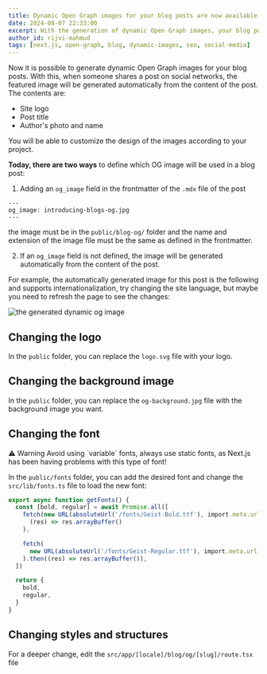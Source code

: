 ```yaml
---
title: Dynamic Open Graph images for your blog posts are now available
date: 2024-08-07 22:33:00
excerpt: With the generation of dynamic Open Graph images, your blog posts can now have featured images generated automatically.
author_id: rijvi-mahmud
tags: [next.js, open-graph, blog, dynamic-images, seo, social-media]
---
```


Now it is possible to generate dynamic Open Graph images for your blog posts.
With this, when someone shares a post on social networks, the featured image will be generated automatically from the content of the post. The contents are:

- Site logo
- Post title
- Author's photo and name

You will be able to customize the design of the images according to your project.

**Today, there are two ways** to define which OG image will be used in a blog post:
1. Adding an `og_image` field in the frontmatter of the `.mdx` file of the post
```mdx
---
og_image: introducing-blogs-og.jpg
---
```
the image must be in the `public/blog-og/` folder and the name and extension of the image file must be the same as defined in the frontmatter.

2. If an `og_image` field is not defined, the image will be generated automatically from the content of the post.

For example, the automatically generated image for this post is the following and supports internationalization,
try changing the site language, but maybe you need to refresh the page to see the changes:

<img src="/blog/og/dynamic-og-images-is-here" alt="the generated dynamic og image" />

## Changing the logo
In the `public` folder, you can replace the `logo.svg` file with your logo.

## Changing the background image
In the `public` folder, you can replace the `og-background.jpg` file with the background image you want.

## Changing the font

<Alert variant="warning">
<AlertTitle>⚠️ Warning</AlertTitle>
<AlertDescription>Avoid using `variable` fonts, always use static fonts, as Next.js has been having problems with this type of font!</AlertDescription>
</Alert>

In the `public/fonts` folder, you can add the desired font and change the `src/lib/fonts.ts` file to load the new font:
```ts
export async function getFonts() {
  const [bold, regular] = await Promise.all([
    fetch(new URL(absoluteUrl('/fonts/Geist-Bold.ttf'), import.meta.url)).then(
      (res) => res.arrayBuffer()
    ),

    fetch(
      new URL(absoluteUrl('/fonts/Geist-Regular.ttf'), import.meta.url)
    ).then((res) => res.arrayBuffer()),
  ])

  return {
    bold,
    regular,
  }
}
```

## Changing styles and structures
For a deeper change, edit the `src/app/[locale]/blog/og/[slug]/route.tsx` file



